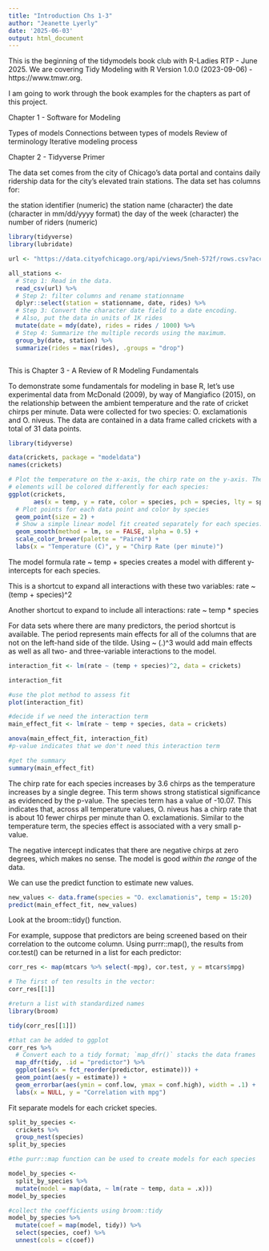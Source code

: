 ```yaml
---
title: "Introduction Chs 1-3"
author: "Jeanette Lyerly"
date: '2025-06-03'
output: html_document
---
```


This is the beginning of the tidymodels book club with R-Ladies RTP - June 2025. 
We are covering Tidy Modeling with R Version 1.0.0 (2023-09-06) - https://www.tmwr.org.

I am going to work through the book examples for the chapters as part of this project.

Chapter 1 - Software for Modeling

Types of models
Connections between types of models
Review of terminology
Iterative modeling process


Chapter 2 - Tidyverse Primer 

The data set comes from the city of Chicago’s data portal and contains daily ridership data for the city’s elevated train stations. The data set has columns for:

the station identifier (numeric)
the station name (character)
the date (character in mm/dd/yyyy format)
the day of the week (character)
the number of riders (numeric)

```r

library(tidyverse)
library(lubridate)

url <- "https://data.cityofchicago.org/api/views/5neh-572f/rows.csv?accessType=DOWNLOAD&bom=true&format=true"

all_stations <- 
  # Step 1: Read in the data.
  read_csv(url) %>% 
  # Step 2: filter columns and rename stationname
  dplyr::select(station = stationname, date, rides) %>% 
  # Step 3: Convert the character date field to a date encoding.
  # Also, put the data in units of 1K rides
  mutate(date = mdy(date), rides = rides / 1000) %>% 
  # Step 4: Summarize the multiple records using the maximum.
  group_by(date, station) %>% 
  summarize(rides = max(rides), .groups = "drop")



```

This is Chapter 3 - A Review of R Modeling Fundamentals

To demonstrate some fundamentals for modeling in base R, let’s use experimental data from McDonald (2009), by way of Mangiafico (2015), on the relationship between the ambient temperature and the rate of cricket chirps per minute. Data were collected for two species: O. exclamationis and O. niveus. The data are contained in a data frame called crickets with a total of 31 data points. 

```r
library(tidyverse)

data(crickets, package = "modeldata")
names(crickets)

# Plot the temperature on the x-axis, the chirp rate on the y-axis. The plot
# elements will be colored differently for each species:
ggplot(crickets, 
       aes(x = temp, y = rate, color = species, pch = species, lty = species)) + 
  # Plot points for each data point and color by species
  geom_point(size = 2) + 
  # Show a simple linear model fit created separately for each species:
  geom_smooth(method = lm, se = FALSE, alpha = 0.5) + 
  scale_color_brewer(palette = "Paired") +
  labs(x = "Temperature (C)", y = "Chirp Rate (per minute)")


```

The model formula rate ~ temp + species creates a model with different y-intercepts for each species.

This is a shortcut to expand all interactions with these two variables:
rate ~ (temp + species)^2

Another shortcut to expand to include all interactions:
rate ~ temp * species

For data sets where there are many predictors, the period shortcut is available. The period represents main effects for all of the columns that are not on the left-hand side of the tilde. Using ~ (.)^3 would add main effects as well as all two- and three-variable interactions to the model.

```r

interaction_fit <- lm(rate ~ (temp + species)^2, data = crickets)

interaction_fit

#use the plot method to assess fit
plot(interaction_fit)

#decide if we need the interaction term
main_effect_fit <- lm(rate ~ temp + species, data = crickets)

anova(main_effect_fit, interaction_fit)
#p-value indicates that we don't need this interaction term

#get the summary
summary(main_effect_fit)

```

The chirp rate for each species increases by 3.6 chirps as the temperature increases by a single degree. This term shows strong statistical significance as evidenced by the p-value. The species term has a value of -10.07. This indicates that, across all temperature values, O. niveus has a chirp rate that is about 10 fewer chirps per minute than O. exclamationis. Similar to the temperature term, the species effect is associated with a very small p-value.

The negative intercept indicates that there are negative chirps at zero degrees, which makes no sense. The model is good *within the range* of the data.

We can use the predict function to estimate new values.

```r

new_values <- data.frame(species = "O. exclamationis", temp = 15:20)
predict(main_effect_fit, new_values)


```

Look at the broom::tidy() function.

For example, suppose that predictors are being screened based on their correlation to the outcome column. Using purrr::map(), the results from cor.test() can be returned in a list for each predictor:

```r
corr_res <- map(mtcars %>% select(-mpg), cor.test, y = mtcars$mpg)

# The first of ten results in the vector: 
corr_res[[1]]

#return a list with standardized names
library(broom)

tidy(corr_res[[1]])

#that can be added to ggplot
corr_res %>% 
  # Convert each to a tidy format; `map_dfr()` stacks the data frames 
  map_dfr(tidy, .id = "predictor") %>% 
  ggplot(aes(x = fct_reorder(predictor, estimate))) + 
  geom_point(aes(y = estimate)) + 
  geom_errorbar(aes(ymin = conf.low, ymax = conf.high), width = .1) +
  labs(x = NULL, y = "Correlation with mpg")

```

Fit separate models for each cricket species.

```r

split_by_species <- 
  crickets %>% 
  group_nest(species) 
split_by_species

#the purr::map function can be used to create models for each species

model_by_species <- 
  split_by_species %>% 
  mutate(model = map(data, ~ lm(rate ~ temp, data = .x)))
model_by_species

#collect the coefficients using broom::tidy
model_by_species %>% 
  mutate(coef = map(model, tidy)) %>% 
  select(species, coef) %>% 
  unnest(cols = c(coef))


```

